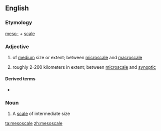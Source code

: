 ==English==

===Etymology===
[[meso-]] + [[scale]]

===Adjective===
{{en-adj|-}}

# of [[medium]] size or extent; between [[microscale]] and [[macroscale]]
# {{lb|en|meteorology|of a weather phenomenon}} roughly 2-200 kilometers in extent; between [[microscale]] and [[synoptic]]

====Derived terms====
* {{l|en|mesoscale convective system}}

===Noun===
{{en-noun}}

# A [[scale]] of intermediate size

[[ta:mesoscale]]
[[zh:mesoscale]]